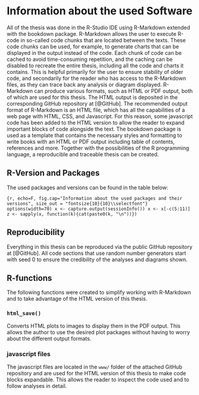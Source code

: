 # Information about the used Software
All of the thesis was done in the R-Studio IDE using R-Markdown extended with the bookdown package. R-Markdown allows the user to execute R-code in so-called code chunks that are located between the texts. These code chunks can be used, for example, to generate charts that can be displayed in the output instead of the code. Each chunk of code can be cached to avoid time-consuming repetition, and the caching can be disabled to recreate the entire thesis, including all the code and charts it contains. This is helpful primarily for the user to ensure stability of older code, and secondarily for the reader who has access to the R-Markdown files, as they can trace back any analysis or diagram displayed. R-Markdown can produce various formats, such as HTML or PDF output, both of which are used for this thesis. The HTML output is deposited in the corresponding GitHub repository at [@GitHub]. The recommended output format of R-Markdown is an HTML file, which has all the capabilities of a web page with HTML, CSS, and Javascript. For this reason, some javascript code has been added to the HTML version to allow the reader to expand important blocks of code alongside the text. The bookdown package is used as a template that contains the necessary styles and formatting to write books with an HTML or PDF output including table of contents, references and more. Together with the possibilities of the R programming language, a reproducible and traceable thesis can be created.



## R-Version and Packages
The used packages and versions can be found in the table below:


```{r, echo=F, fig.cap="Information about the used packages and their versions", size_out = "fontsize{10}{10}\\selectfont"}
options(width=70)
x <- capture.output(sessionInfo())
x <- x[-c(5:11)]
z <- sapply(x, function(k){cat(paste0(k, "\n"))})
```


## Reproducibility
Everything in this thesis can be reproduced via the public GitHub repository at [@GitHub]. All code sections that use random number generators start with seed 0 to ensure the credibility of the analyses and diagrams shown.


## R-functions
The following functions were created to simplify working with R-Markdown and to take advantage of the HTML version of this thesis.


### `html_save()`
Converts HTML plots to images to display them in the PDF output. This allows the author to use the desired plot packages without having to worry about the different output formats.


### javascript files
The javascript files are located in the `www/` folder of the attached GitHub repository and are used for the HTML version of this thesis to make code blocks expandable. This allows the reader to inspect the code used and to follow analyses in detail.
